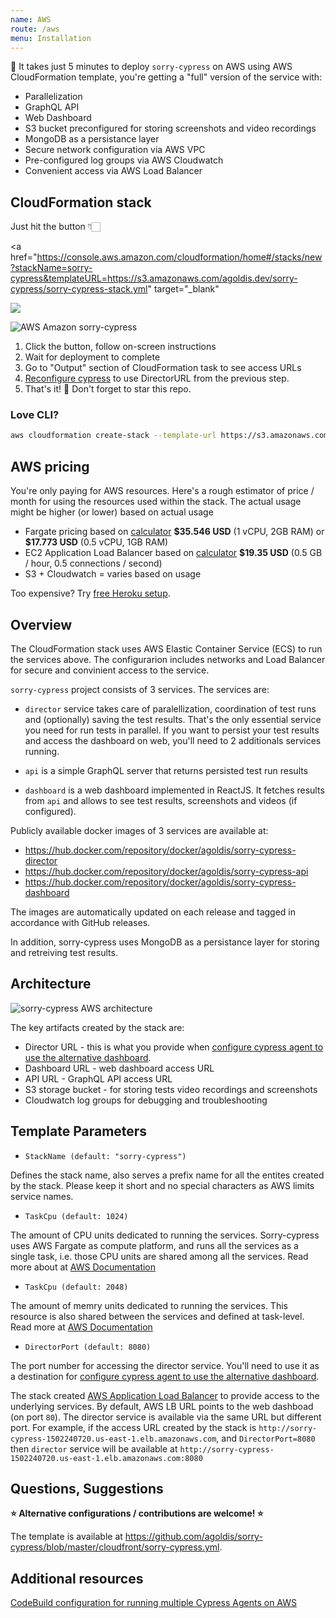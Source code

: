 ```yaml
---
name: AWS
route: /aws
menu: Installation
---
```


🎉 It takes just 5 minutes to deploy `sorry-cypress` on AWS using AWS CloudFormation template, you're getting a "full" version of the service with:

- Parallelization
- GraphQL API
- Web Dashboard
- S3 bucket preconfigured for storing screenshots and video recordings
- MongoDB as a persistance layer
- Secure network configuration via AWS VPC
- Pre-configured log groups via AWS Cloudwatch
- Convenient access via AWS Load Balancer

## CloudFormation stack

Just hit the button 👇🏻

<a
  href="https://console.aws.amazon.com/cloudformation/home#/stacks/new?stackName=sorry-cypress&templateURL=https://s3.amazonaws.com/agoldis.dev/sorry-cypress/sorry-cypress-stack.yml"
  target="_blank"
>
  <img src="https://cdn.rawgit.com/buildkite/cloudformation-launch-stack-button-svg/master/launch-stack.svg" />
</a>

![AWS Amazon sorry-cypress](https://s3.amazonaws.com/agoldis.dev/sorry-cypress/aws-sorry-cypress.gif)

1. Click the button, follow on-screen instructions
2. Wait for deployment to complete
3. Go to "Output" section of CloudFormation task to see access URLs
4. [Reconfigure cypress](https://github.com/agoldis/sorry-cypress#Reconfiguring-Cypress) to use DirectorURL from the previous step.
5. That's it! 🎉 Don't forget to star this repo.

### Love CLI?

```bash
aws cloudformation create-stack --template-url https://s3.amazonaws.com/agoldis.dev/sorry-cypress/sorry-cypress-stack.yml --capabilities CAPABILITY_IAM --stack-name sorry-cypress-2
```

## AWS pricing

You're only paying for AWS resources. Here's a rough estimator of price / month for using the resources used within the stack. The actual usage might be higher (or lower) based on actual usage

- Fargate pricing based on [calculator](http://fargate-pricing-calculator.site.s3-website-us-east-1.amazonaws.com/) **\$35.546 USD** (1 vCPU, 2GB RAM) or **\$17.773 USD** (0.5 vCPU, 1GB RAM)
- EC2 Application Load Balancer based on [calculator](https://aws.amazon.com/elasticloadbalancing/pricing/) **\$19.35 USD** (0.5 GB / hour, 0.5 connections / second)
- S3 + Cloudwatch = varies based on usage

Too expensive? Try [free Heroku setup](/heroku).

## Overview

The CloudFormation stack uses AWS Elastic Container Service (ECS) to run the services above. The configurarion includes networks and Load Balancer for secure and convinient access to the service.

`sorry-cypress` project consists of 3 services. The services are:

- `director` service takes care of paralellization, coordination of test runs and (optionally) saving the test results. That's the only essential service you need for run tests in parallel. If you want to persist your test results and access the dashboard on web, you'll need to 2 additionals services running.

- `api` is a simple GraphQL server that returns persisted test run results

- `dashboard` is a web dashboard implemented in ReactJS. It fetches results from `api` and allows to see test results, screenshots and videos (if configured).

Publicly available docker images of 3 services are available at:

- https://hub.docker.com/repository/docker/agoldis/sorry-cypress-director
- https://hub.docker.com/repository/docker/agoldis/sorry-cypress-api
- https://hub.docker.com/repository/docker/agoldis/sorry-cypress-dashboard

The images are automatically updated on each release and tagged in accordance with GitHub releases.

In addition, sorry-cypress uses MongoDB as a persistance layer for storing and retreiving test results.

## Architecture

![sorry-cypress AWS architecture](https://s3.amazonaws.com/agoldis.dev/sorry-cypress/sorry-cypress-arch.png)

The key artifacts created by the stack are:

- Director URL - this is what you provide when [configure cypress agent to use the alternative dashboard](https://github.com/agoldis/sorry-cypress/wiki/Configuring-cypress-agents).
- Dashboard URL - web dashboard access URL
- API URL - GraphQL API access URL
- S3 storage bucket - for storing tests video recordings and screenshots
- Cloudwatch log groups for debugging and troubleshooting

## Template Parameters

- `StackName (default: "sorry-cypress")`

Defines the stack name, also serves a prefix name for all the entites created by the stack. Please keep it short and no special characters as AWS limits service names.

- `TaskCpu (default: 1024)`

The amount of CPU units dedicated to running the services. Sorry-cypress uses AWS Fargate as compute platform, and runs all the services as a single task, i.e. those CPU units are shared among all the services. Read more about at [AWS Documentation](https://docs.aws.amazon.com/AmazonECS/latest/developerguide/task_definition_parameters.html#task_size)

- `TaskCpu (default: 2048)`

The amount of memry units dedicated to running the services. This resource is also shared between the services and defined at task-level. Read more at [AWS Documentation](https://docs.aws.amazon.com/AmazonECS/latest/developerguide/task_definition_parameters.html#task_size)

- `DirectorPort (default: 8080)`

The port number for accessing the director service. You'll need to use it as a destination for [configure cypress agent to use the alternative dashboard](https://github.com/agoldis/sorry-cypress/wiki/Configuring-cypress-agents).

The stack created [AWS Application Load Balancer](https://docs.aws.amazon.com/elasticloadbalancing/latest/application/introduction.html) to provide access to the underlying services. By default, AWS LB URL points to the web dashboad (on port `80`). The director service is available via the same URL but different port. For example, if the access URL created by the stack is `http://sorry-cypress-1502240720.us-east-1.elb.amazonaws.com`, and `DirectorPort=8080` then `director` service will be available at `http://sorry-cypress-1502240720.us-east-1.elb.amazonaws.com:8080`

## Questions, Suggestions

**⭐️ Alternative configurations / contributions are welcome! ⭐️**

The template is available at https://github.com/agoldis/sorry-cypress/blob/master/cloudfront/sorry-cypress.yml.

## Additional resources

[CodeBuild configuration for running multiple Cypress Agents on AWS](https://github.com/agoldis/sorry-cypress/wiki/AWS-Multiple-Cypress-Agents)
